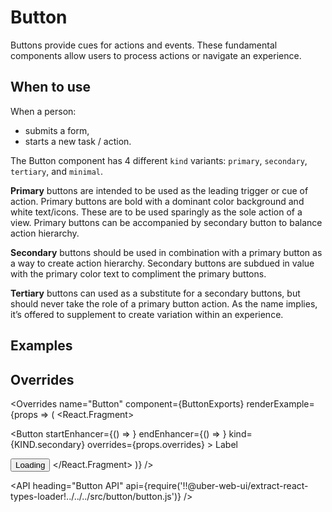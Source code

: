 <!--
Copyright (c) 2018 Uber Technologies, Inc.

This source code is licensed under the MIT license found in the
LICENSE file in the root directory of this source tree.
-->





# Button

Buttons provide cues for actions and events. These fundamental components allow users to process actions or navigate an experience.

## When to use

When a person:

- submits a form,
- starts a new task / action.

The Button component has 4 different `kind` variants: `primary`, `secondary`, `tertiary`, and `minimal`.

**Primary** buttons are intended to be used as the leading trigger or cue of action. Primary buttons are
bold with a dominant color background and white text/icons. These are to be used sparingly as the
sole action of a view. Primary buttons can be accompanied by secondary button to balance action hierarchy.

**Secondary** buttons should be used in combination with a primary button as a way to create action hierarchy.
Secondary buttons are subdued in value with the primary color text to compliment the primary buttons.

**Tertiary** buttons can used as a substitute for a secondary buttons, but should never take the role of a
primary button action. As the name implies, it’s offered to supplement to create variation within an experience.

## Examples

<Example title="Button Basic Usage" path="examples/button/basic.js">
  <BasicButton />
</Example>

<Example title="Button Sizes" path="examples/button/basic-compact.js">
  <BasicButtonCompact />
</Example>

<Example title="Button Enhancers" path="examples/button/with-enhancers.js">
  <WithEnhancer />
</Example>

<Example title="Button States" path="examples/button/states.js">
  <States />
</Example>

<Example title="Button Shapes" path="examples/button/shapes.js">
  <Shapes />
</Example>

## Overrides

<Overrides
  name="Button"
  component={ButtonExports}
  renderExample={props => (
    <React.Fragment>
      <p>
        <Button
          startEnhancer={() => <ArrowRight size={24} />}
          endEnhancer={() => <Upload size={24} />}
          kind={KIND.secondary}
          overrides={props.overrides}
        >
          Label
        </Button>
      </p>
      <Button isLoading kind={KIND.secondary} overrides={props.overrides}>
        Loading
      </Button>
    </React.Fragment>
  )}
/>

<API
  heading="Button API"
  api={require('!!@uber-web-ui/extract-react-types-loader!../../../src/button/button.js')}
/>
